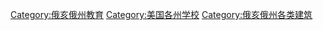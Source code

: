 [[Category:俄亥俄州教育|Category:俄亥俄州教育]]
[[Category:美国各州学校|Category:美国各州学校]]
[[Category:俄亥俄州各类建筑|Category:俄亥俄州各类建筑]]